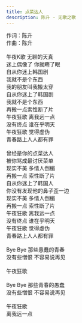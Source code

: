 ```yaml
---
title: 点菜达人
description: 陈升 - 无歌之歌
---
```


作词：陈升<br />作曲：陈升<br /><br />午夜K歌 无聊的天真<br />迷上偶像了 你就瞎了眼<br />自从你迷上韩国剧<br />我就不是个东西<br />我的朋友叫我搬太穿<br />自从你迷上了韩国剧<br />我就不是个东西<br />再搬一点索性断了片<br />午夜狂歌 离我远一点<br />没有终点 谁在乎明天<br />午夜狂歌 觉得虚伪<br />青春路上人人都有罪<br /><br />曾经是你的点菜达人<br />被你骂成最讨厌菜单<br />现实不美 多情人倒楣<br />再搬一点 索性断了片<br />自从你迷上了韩国人<br />你没有发现他的鼻子歪一边<br />现实不美 多情人倒楣<br />再搬一点 索性断了片<br />午夜狂歌 离我远一点<br />没有终点 谁在乎明天<br />午夜狂歌 觉得虚伪<br />青春路上人人都有罪<br /><br />Bye Bye 那些愚蠢的青春<br />没有些憎恨 不容易说再见<br /><br />午夜狂歌<br /><br />Bye Bye 那些青春的愚蠢<br />没有些憎恨 不容易说再见<br /><br />午夜狂歌<br />离我远一点